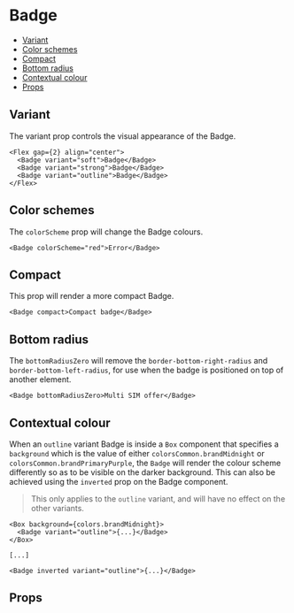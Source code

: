 
<Meta of={Stories} />

# Badge

<Description />

- [Variant](#variant)
- [Color schemes](#color-schemes)
- [Compact](#compact)
- [Bottom radius](#bottom-radius)
- [Contextual colour](#contextual-colour)
- [Props](#props)

<Canvas of={Stories.KitchenSink} />

## Variant

The variant prop controls the visual appearance of the Badge.

```tsx
<Flex gap={2} align="center">
  <Badge variant="soft">Badge</Badge>
  <Badge variant="strong">Badge</Badge>
  <Badge variant="outline">Badge</Badge>
</Flex>
```

## Color schemes

The `colorScheme` prop will change the Badge colours.

```tsx
<Badge colorScheme="red">Error</Badge>
```

## Compact

This prop will render a more compact Badge.

```tsx
<Badge compact>Compact badge</Badge>
```

## Bottom radius

The `bottomRadiusZero` will remove the `border-bottom-right-radius` and `border-bottom-left-radius`, for use when the badge is positioned on top of another element.

```tsx
<Badge bottomRadiusZero>Multi SIM offer</Badge>
```

<Canvas of={Stories.BottomRadiusZero} />

## Contextual colour

When an `outline` variant Badge is inside a `Box` component that specifies a
`background` which is the value of either `colorsCommon.brandMidnight` or
`colorsCommon.brandPrimaryPurple`, the `Badge` will render the colour scheme
differently so as to be visible on the darker background. This can also be
achieved using the `inverted` prop on the Badge component.

> This only applies to the `outline` variant, and will have no effect on the other variants.

```tsx
<Box background={colors.brandMidnight}>
  <Badge variant="outline">{...}</Badge>
</Box>

[...]

<Badge inverted variant="outline">{...}</Badge>
```

<Canvas of={Stories.ContextualColour} />

## Props

<ArgTypes of={Stories} />
